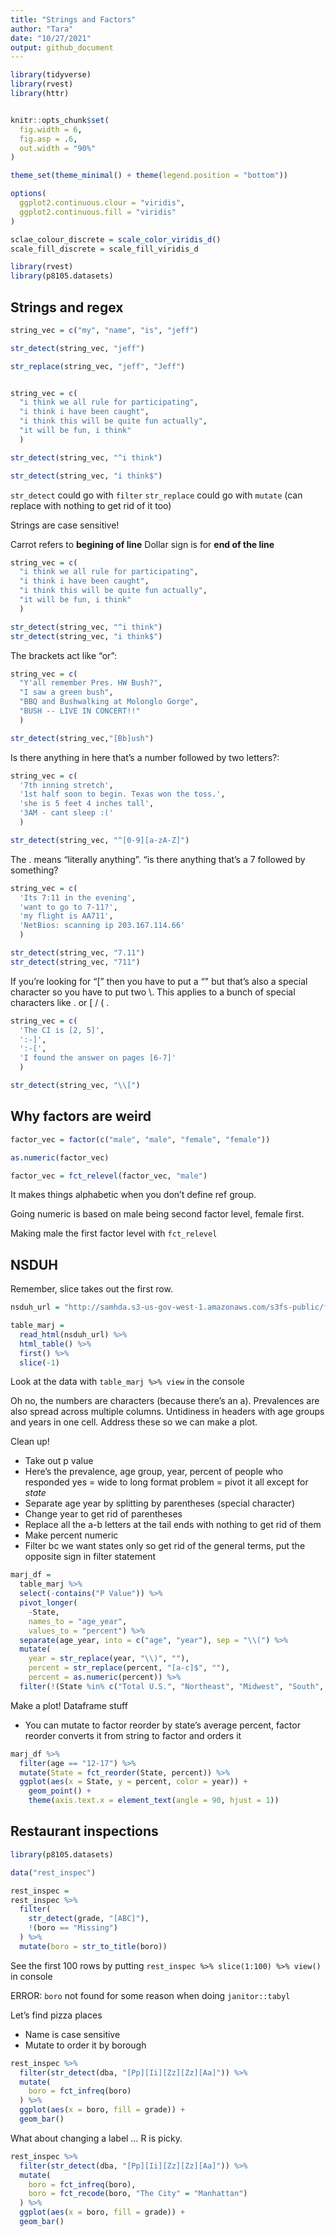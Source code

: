```yaml
---
title: "Strings and Factors"
author: "Tara"
date: "10/27/2021"
output: github_document
---
```


```r
library(tidyverse)
library(rvest)
library(httr)


knitr::opts_chunk$set(
  fig.width = 6,
  fig.asp = .6,
  out.width = "90%"
)

theme_set(theme_minimal() + theme(legend.position = "bottom"))

options(
  ggplot2.continuous.clour = "viridis",
  ggplot2.continuous.fill = "viridis"
)

sclae_colour_discrete = scale_color_viridis_d()
scale_fill_discrete = scale_fill_viridis_d
```

```r
library(rvest)
library(p8105.datasets)
```


## Strings and regex

```r
string_vec = c("my", "name", "is", "jeff")

str_detect(string_vec, "jeff")

str_replace(string_vec, "jeff", "Jeff")


string_vec = c(
  "i think we all rule for participating",
  "i think i have been caught",
  "i think this will be quite fun actually",
  "it will be fun, i think"
  )

str_detect(string_vec, "^i think")

str_detect(string_vec, "i think$")

```

`str_detect` could go with `filter`
`str_replace` could go with `mutate`
(can replace with nothing to get rid of it too)

Strings are case sensitive!

Carrot refers to **begining of line**
Dollar sign is for **end of the line**
```r
string_vec = c(
  "i think we all rule for participating",
  "i think i have been caught",
  "i think this will be quite fun actually",
  "it will be fun, i think"
  )

str_detect(string_vec, "^i think")
str_detect(string_vec, "i think$")
```

The brackets act like "or":
```r
string_vec = c(
  "Y'all remember Pres. HW Bush?",
  "I saw a green bush",
  "BBQ and Bushwalking at Molonglo Gorge",
  "BUSH -- LIVE IN CONCERT!!"
  )

str_detect(string_vec,"[Bb]ush")
```

Is there anything in here that's a number followed by two letters?:
```r
string_vec = c(
  '7th inning stretch',
  '1st half soon to begin. Texas won the toss.',
  'she is 5 feet 4 inches tall',
  '3AM - cant sleep :('
  )

str_detect(string_vec, "^[0-9][a-zA-Z]")
```


The . means "literally anything". "is there anything that's a 7 followed by something?
```r
string_vec = c(
  'Its 7:11 in the evening',
  'want to go to 7-11?',
  'my flight is AA711',
  'NetBios: scanning ip 203.167.114.66'
  )

str_detect(string_vec, "7.11")
str_detect(string_vec, "711")
```


If you're looking for "[" then you have to put a "\" but that's also a special character so you have to put two \\. This applies to a bunch of special characters like . or [ / ( .
```r
string_vec = c(
  'The CI is [2, 5]',
  ':-]',
  ':-[',
  'I found the answer on pages [6-7]'
  )

str_detect(string_vec, "\\[")
```

## Why factors are weird 

```r
factor_vec = factor(c("male", "male", "female", "female"))

as.numeric(factor_vec)

factor_vec = fct_relevel(factor_vec, "male")
```

It makes things alphabetic when you don't define ref group. 

Going numeric is based on male being second factor level, female first.

Making male the first factor level with `fct_relevel`


## NSDUH


Remember, slice takes out the first row.
```r
nsduh_url = "http://samhda.s3-us-gov-west-1.amazonaws.com/s3fs-public/field-uploads/2k15StateFiles/NSDUHsaeShortTermCHG2015.htm"

table_marj = 
  read_html(nsduh_url) %>% 
  html_table() %>% 
  first() %>%
  slice(-1)
```

Look at the data with `table_marj %>% view` in the console

Oh no, the numbers are characters (because there's an a).
Prevalences are also spread across multiple columns. 
Untidiness in headers with age groups and years in one cell. Address these so we can make a plot.

Clean up!

* Take out p value
* Here's the prevalence, age group, year, percent of people who responded yes = wide to long format problem = pivot it all except for _state_
* Separate age year by splitting by parentheses (special character)
* Change year to get rid of parentheses 
* Replace all the a-b letters at the tail ends with nothing to get rid of them
* Make percent numeric
* Filter bc we want states only so get rid of the general terms, put the opposite sign in filter statement

```r
marj_df = 
  table_marj %>%
  select(-contains("P Value")) %>%
  pivot_longer(
    -State,
    names_to = "age_year", 
    values_to = "percent") %>%
  separate(age_year, into = c("age", "year"), sep = "\\(") %>%
  mutate(
    year = str_replace(year, "\\)", ""),
    percent = str_replace(percent, "[a-c]$", ""),
    percent = as.numeric(percent)) %>%
  filter(!(State %in% c("Total U.S.", "Northeast", "Midwest", "South", "West")))
```

Make a plot! Dataframe stuff

* You can mutate to factor reorder by state's average percent, factor reorder converts it from string to factor and orders it

```r
marj_df %>%
  filter(age == "12-17") %>% 
  mutate(State = fct_reorder(State, percent)) %>% 
  ggplot(aes(x = State, y = percent, color = year)) + 
    geom_point() + 
    theme(axis.text.x = element_text(angle = 90, hjust = 1))
```

## Restaurant inspections

```r
library(p8105.datasets)

data("rest_inspec")

rest_inspec = 
rest_inspec %>% 
  filter(
    str_detect(grade, "[ABC]"),
    !(boro == "Missing")
  ) %>% 
  mutate(boro = str_to_title(boro))
```

See the first 100 rows by putting `rest_inspec %>% slice(1:100) %>% view()` in console

ERROR: `boro` not found for some reason when doing `janitor::tabyl`

Let's find pizza places

* Name is case sensitive
* Mutate to order it by borough

```r
rest_inspec %>% 
  filter(str_detect(dba, "[Pp][Ii][Zz][Zz][Aa]")) %>% 
  mutate(
    boro = fct_infreq(boro)
  ) %>% 
  ggplot(aes(x = boro, fill = grade)) +
  geom_bar()
```

What about changing a label ... R is picky. 

```r
rest_inspec %>% 
  filter(str_detect(dba, "[Pp][Ii][Zz][Zz][Aa]")) %>% 
  mutate(
    boro = fct_infreq(boro),
    boro = fct_recode(boro, "The City" = "Manhattan")
  ) %>% 
  ggplot(aes(x = boro, fill = grade)) +
  geom_bar()
```




